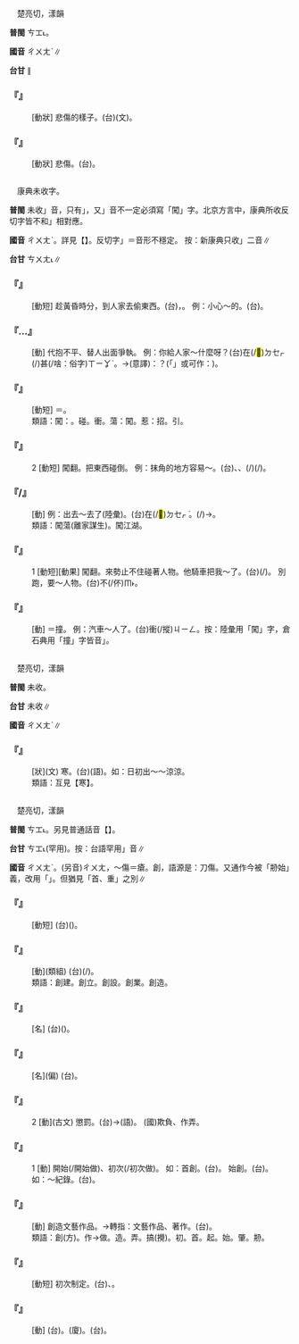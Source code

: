 
=={{ruby|愴|ㄔㄨㄤˋ}}==

　楚亮切，漾韻

'''普閩''' <rt>ㄘㆲ˪</rt>。

'''國音''' <rt>ㄔㄨㄤˋ</rt>∥

'''台甘''' {{ruby|(文)|ㄑㄧㆲ˪}}{{ruby|。|ㄘㆲ˪}}∥

    

==='''『{{ruby|悽|ㄑㄧ}}{{ruby|愴|ㄔㄨㄤˋ}}』'''===
: [動狀] 悲傷的樣子。(台)(文){{ruby|悽|ㄑㄧ/ㄘㆤ}}{{ruby|愴|ㄘㆲ˪}}。
    

==='''『{{ruby|愴|ㄔㄨㄤˋ}}{{ruby|悢|ㄌㄧㄤˋ}}』'''===
: [動狀] 悲傷。(台){{ruby|悲|ㄅㄧ}}{{ruby|傷|ㄒㄧㆲ}}。
    

=={{ruby|闖|ㄔㄨㄤˋ}}==

　康典未收字。

'''普閩''' 未收{{ruby|「|ㄔㄨㄤˋ}}」音，只有{{ruby|「|ㄔㄨㄤˇ}}」，又{{ruby|「|ㄔㄨㄤˋ}}」音不一定必須寫「闖」字。北京方言中，康典所收反切字皆不和{{ruby|「|ㄔㄨㄤˇ}}{{ruby|、|ㄔㄨㄤˋ}}」相對應。

'''國音''' <rt>ㄔㄨㄤˋ</rt>。詳見【{{ruby|闖|ㄔㄨㄤˇ}}】。反切字{{ruby|「|ㄔㄨㄤˇ}}{{ruby|、|ㄔㄨㄤˋ}}」＝音形不穩定。 按：新康典只收{{ruby|「|ㄔㄣˋ}}{{ruby|、|ㄔㄣ}}」二音∥

'''台甘''' <rt>ㄘㄨㄤ˪</rt>∥

    

==='''『{{ruby|闖|ㄔㄨㄤˋ}}{{ruby|亮|ㄌㄧㄤˋ}}{{ruby|兒|ㄦ}}』'''===
: [動短] 趁黃昏時分，到人家去偷東西。(台){{ruby|趁|ㄊㄢ˪}}{{ruby|日|ㆢㄧㆵ ͘/ㄌㄧㆵ ͘}}{{ruby|頭|ㄊㄠˊ}}{{ruby|<mark>&#xffa49;</mark>|ㆠㆤㆷ/ㆠㄨㆤㆷ ͘}}{{ruby|落|ㄌㄜㆷ ͘}}，{{ruby|去|ㄎㄧ˪}}{{ruby|人|ㄌㄤˊ}}{{ruby|丌|ㆤ}}{{ruby|厝|ㄘㄨ˪}}{{ruby|偷|ㄊㄠ}}{{ruby|物|ㄇㄧㆷ ͘}}。 例：小心～的。(台){{ruby|注|ㄗㄨ˪}}{{ruby|意|ㄧ˪}}{{ruby|揳|ㄙㆤㆷ}}{{ruby|暗|ㆰ˪}}{{ruby|烏|ㆦ}}{{ruby|丌|ㆤ}}。
    

==='''『{{ruby|拔|ㄅㄚˊ}}…{{ruby|闖|ㄔㄨㄤˋ}}』'''===
: [動] 代抱不平、替人出面爭執。 例：你給人家～什麼{{ruby|～|ㄔㄨㄤˋ}}呀？(台){{ruby|汝|ㄌㄧˋ}}在(/<mark>&#xf9549;</mark>)<rt>ㄉㆤㆷ</rt>{{ruby|替|ㄊㄨㆤ˪/ㄊㆤ˪}}{{ruby|人|·ㄌㄤˊ}}{{ruby|出|ㄘㄨㆵ}}{{ruby|頭|ㄊㄠˊ}}(/{{ruby|出|ㄘㄨㆵ}}{{ruby|水|ㄗㄨㄧˋ}}){{ruby|<mark>&#xffa49;</mark>|ㆠㆤㆷ/ㆠㄨㆤㆷ ͘}}{{ruby|創|ㄘㆲ˪}}甚(/啥：俗字)<rt>ㄒㄧㆩˋ</rt>{{ruby|貨|ㄏㄨㆤ˪/ㄏㆤ˪}}{{ruby|咧|ㄌㆤ˪}}。→(意譯)：{{ruby|汝|ㄌㄧˋ}}{{ruby|哪|ㄋㄚˋ}}{{ruby|著|ㄉㄧㄜㆷ ͘}}{{ruby|<mark>&#xf9075;</mark>|ㄏㄧㄚㆷ}}{{ruby|恁|ㄌㄧㄣ˪}}{{ruby|搢|ㄐㆪ˪}}{{ruby|水|ㄗㄨㄧˋ}}？(「{{ruby|搢|ㄐㆪ˪}}」或可作：{{ruby|掙|ㄐㆪ˪}})。
    

==='''『{{ruby|闖|ㄔㄨㄤˋ}}{{ruby|禍|ㄏㄨㄛˇ}}』'''===
: [動短] ＝{{ruby|闖|ㄔㄨㄤˋ}}{{ruby|禍|ㄏㄨㄛˋ}}。
:類語：闖：{{ruby|撞|ㄓㄨㄤˋ/ㄔㄨㄤˊ}}。碰。衝。蕩：闖。惹：招。引。
:
    

==='''『{{ruby|闖|ㄔㄨㄤˋ}}{{ruby|倒|ㄉㄠˇ}}』'''===
:2  [動短] 闖翻。把東西碰倒。 例：抹角的地方容易～。(台){{ruby|斡|ㄨㄚㆵ}}{{ruby|角|ㄍㄚㆶ}}{{ruby|丌|ㆤ}}{{ruby|所|ㄙㆦˋ}}{{ruby|在|ㄗㄞ˫}}{{ruby|常|ㄒㄧㆲˊ}}{{ruby|常|ㄒㄧㆲˊ}}{{ruby|愛|ㄞ˪}}{{ruby|發|ㄏㄨㄚㆵ}}{{ruby|生|ㄒㄧㄥ}}{{ruby|相|ㄒㄧㄜ}}{{ruby|摐|ㄐㄧㄥ}}、{{ruby|相|ㄒㄧㄜ}}{{ruby|<mark>&#xffad2;</mark>|ㄌㆲ˪}}、{{ruby|<mark>&#xffad2;</mark>|ㄌㆲ˪}}{{ruby|倒|ㄉㄜˋ}}{{ruby|物|ㄇㆭㆷ ͘/ㄇㄧㆷ ͘}}{{ruby|件|ㄍㄧㆩ˫}}{{ruby|丌|ㆤ}}{{ruby|載|ㄉㄞ˫}}(/{{ruby|戴|ㄉㄞ˪}}){{ruby|事|ㄐㄧ˪}}(/{{ruby|事|ㄉㄞ˫}}{{ruby|情|ㄐㄧ˪}})。
    

==='''『{{ruby|闖|ㄔㄨㄤˋ}}/{{ruby|撞|ㄓㄨㄤˋ}}』'''===
: [動]  例：出去～去了(陸彙)。(台){{ruby|出|ㄘㄨㆵ}}{{ruby|去|·ㄎㄧ˪}}在(/<mark>&#xf9549;</mark>)<rt>ㄉㆤㆷ ͘</rt>{{ruby|彎|ㄨㄞ}}{{ruby|<mark>&#xf9bfa;</mark>|ㄨㄣˊ}}。{{ruby|四|ㄒㄧ˪}}{{ruby|界|ㄍㄨㆤ˪}}({{ruby|蕩|ㄉㆲ˫}}/{{ruby|撞|ㄉㆲ˫}})→{{ruby|宕|ㄉㆲ˫/ㄊㆲ˫}}。
:類語：闖蕩(離家謀生)。闖江湖。
:
    

==='''『{{ruby|闖|ㄔㄨㄤˋ}}{{ruby|倒|ㄉㄠˇ}}』'''===
:1  [動短][動果] 闖翻。來勢止不住碰著人物。他騎車把我～了。(台){{ruby|伊|ㄧ}}{{ruby|騎|ㄎㄧㄚˊ}}{{ruby|車|ㄑㄧㄚ}}{{ruby|共|ㄍㄚ˫}}{{ruby|我|ㆣㄨㄚˋ}}{{ruby|摐|ㄐㄧㄥ}}{{ruby|倒|·ㄉㄜˋ}}(/{{ruby|<mark>&#xffad2;</mark>|ㄌㆲ˪}}{{ruby|倒|·ㄉㄜˋ}})。 別跑，要～人物。(台)不(/伓)<rt>ㆬ˫</rt>{{ruby|通|ㄊㄤ}}{{ruby|蹤|ㄗㆲˊ}}{{ruby|會|ㆤ˫}}{{ruby|去|·ㄎㄧ˪}}{{ruby|<mark>&#xffad2;</mark>|ㄌㆲ˪}}{{ruby|著|ㄉㄧㄜㆷ ͘}}{{ruby|人|·ㄌㄤˊ}}。
    

==='''『{{ruby|闖|ㄔㄨㄤˋ}}』'''===
: [動] ＝撞。 例：汽車～人了。(台){{ruby|自|ㄗㄨ˫}}{{ruby|動|ㄉㆲ˫}}{{ruby|車|ㄑㄧㄚ}}衝(/摐)<rt>ㄐㄧㄥ</rt>{{ruby|著|ㄉㄧㄜㆷ ͘}}{{ruby|人|ㄌㄤˊ}}。按：陸彙用「闖」字，倉石典用「撞」字皆音{{ruby|「|ㄔㄨㄤˋ}}」。
    

=={{ruby|凔|ㄔㄨㄤˋ}}==

　楚亮切，漾韻

'''普閩''' 未收。

'''台甘''' 未收∥

'''國音''' <rt>ㄔㄨㄤˋ</rt>∥

    

==='''『{{ruby|凔|ㄔㄨㄤˋ}}』'''===
: [狀](文) 寒。(台)(語){{ruby|寒|ㄍㄨㆩˊ}}。如：日初出～～涼涼。
:類語：互見【寒】。
:
    

=={{ruby|創|ㄔㄨㄤˋ}}==

　楚亮切，漾韻

'''普閩''' <rt>ㄘㆲ˪</rt>。另見普通話音【{{ruby|創|ㄔㄨㄤ}}】。

'''台甘''' <rt>ㄘㆲ˪</rt>{{ruby|。|ㄘㆲ}}(罕用)。按：台語罕用{{ruby|「|ㄘㆲ}}」音∥

'''國音''' <rt>ㄔㄨㄤˋ</rt>。(另音)<rt>ㄔㄨㄤ</rt>，～傷＝瘡。創，語源是：刀傷。又通作今被「刱始」義，改用「{{ruby|瘡|ㄔㄨㄤ}}」。但猶見「首{{ruby|創|ㄔㄨㄤˋ}}、重{{ruby|創|ㄔㄨㄤ}}」之別∥

    

==='''『{{ruby|創|ㄔㄨㄤˋ}}{{ruby|刊|ㄎㄢ}}』'''===
: [動短] (台){{ruby|創|ㄘㆲ˪}}{{ruby|辦|ㄅㄢ˫}}{{ruby|開|ㄎㄞ}}{{ruby|始|ㄒㄧˋ}}{{ruby|刊|ㄎㄢ}}{{ruby|行|ㄏㄤ˫}}({{ruby|報|ㄅㄜ˪}}{{ruby|刊|ㄎㄢ}})。
    

==='''『{{ruby|創|ㄔㄨㄤˋ}}{{ruby|辦|ㄅㄢˋ}}』'''===
: [動](類組) (台){{ruby|開|ㄎㄞ}}{{ruby|始|ㄒㄧˋ}}{{ruby|辦|ㄅㄢ˫}}(/{{ruby|做|ㄗㄨㆤ˪/ㄗㄜ˪}})。
:類語：創建。創立。創設。創業。創造。
:
    

==='''『{{ruby|創|ㄔㄨㄤˋ}}{{ruby|舉|ㄐㄩˇ}}』'''===
: [名] (台){{ruby|向|ㄏㄧㆲ˪}}{{ruby|來|ㄌㄞˊ}}({{ruby|從|ㄐㄧㄥ˫}}{{ruby|到|ㄍㄠ˪}}{{ruby|今|ㄉㆩ}}){{ruby|無|ㆠㄜˊ}}{{ruby|人|ㄌㄤˊ}}{{ruby|識|ㆠㄚㆵ}}{{ruby|做|ㄗㄨㆤ˪/ㄗㄜ˪}}{{ruby|丌|ㆤ}}{{ruby|事|ㄙㄨ˫}}{{ruby|業|ㆣㄧㄚㆴ ͘}}。
    

==='''『{{ruby|創|ㄔㄨㄤˋ}}{{ruby|見|ㄐㄧㄢˋ}}』'''===
: [名](偏) (台){{ruby|獨|ㄉㆦㆶ ͘}}{{ruby|創|ㄘㆲ˪}}{{ruby|丌|ㆤ}}{{ruby|新|ㄒㄧㄣ}}{{ruby|見|ㄍㄧㄢ˪}}{{ruby|解|ㄍㄞˋ}}。
    

==='''『{{ruby|創|ㄔㄨㄤˋ}}』'''===
:2  [動](古文) 懲罰。(台)→(語){{ruby|創|ㄘㆲ˪}}{{ruby|治|ㄉㄧ˫}}。{{ruby|制|ㄐㄧ˪}}{{ruby|治|ㄉㄧ˫}} (國)欺負、作弄。
    

==='''『{{ruby|創|ㄔㄨㄤˋ}}』'''===
:1  [動] 開始(/開始做)、初次(/初次做)。 如：首創。(台){{ruby|頭|ㄊㄠˊ}}{{ruby|一|ㄐㄧㆵ ͘}}{{ruby|擺|ㄅㄞˋ}}{{ruby|做|ㄗㄨㆤ˪/ㄗㄜ˪}}。 始創。(台){{ruby|開|ㄎㄞ}}{{ruby|始|ㄒㄧˋ}}{{ruby|做|ㄗㄨㆤ˪/ㄗㄜ˪}}。 如：～紀錄。(台){{ruby|頭|ㄊㄠˊ}}{{ruby|一|ㄐㄧㆵ ͘}}{{ruby|擺|ㄅㄞˋ}}{{ruby|做|ㄗㄨㆤ˪/ㄗㄜ˪}}{{ruby|出|ㄘㄨㆵ}}{{ruby|最|ㄗㄨㆤ˪}}{{ruby|高|ㄍㄜ}}{{ruby|而|ㆢㄧˊ/ㄌㄧˊ}}{{ruby|新|ㄒㄧㄣ}}{{ruby|丌|ㆤ}}{{ruby|成|ㄒㄧㄥˊ}}{{ruby|績|ㄐㄧㆤㆶ}}。
    

==='''『{{ruby|創|ㄔㄨㄤˋ}}{{ruby|作|ㄗㄨㄛˋ}}』'''===
: [動] 創造文藝作品。→轉指：文藝作品、著作。(台){{ruby|創|ㄘㆲ˪}}{{ruby|作|ㄗㆦㆶ}}。
:類語：創(方)。作→做。造。弄。搞(攪)。初。首。起。始。肇。刱。
:
    

==='''『{{ruby|創|ㄔㄨㄤˋ}}{{ruby|制|ㄓˋ}}』'''===
: [動短] 初次制定。(台){{ruby|新|ㄒㄧㄣ}}{{ruby|制|ㄗㆤ˪}}{{ruby|定|ㄉㄧㄥ˫}}{{ruby|法|ㄏㄨㄚㆵ}}{{ruby|律|ㄌㄨㆵ ͘}}、{{ruby|文|ㆠㄨㄣˊ}}{{ruby|字|ㆢㄧ˫/ㄌㄧ˫}}{{ruby|等|ㄉㄧㄥˋ}}。
    

==='''『{{ruby|創|ㄔㄨㄤˋ}}{{ruby|始|ㄕˇ}}』'''===
: [動] (台){{ruby|開|ㄎㄞ}}{{ruby|始|ㄒㄧˋ}}{{ruby|做|ㄗㄨㆤ˪/ㄗㄜ˪}}{{ruby|起|·ㄎㄧˋ}}{{ruby|頭|ㄊㄠˊ}}。(廈){{ruby|起|ㄎㄧˋ}}{{ruby|基|ㄍㄧ}}。(台){{ruby|開|ㄎㄞ}}{{ruby|基|ㄍㄧ}}。
    
